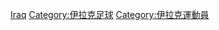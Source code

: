 {{Commonscat|Association football players from Iraq}}

[[Category:各国足球运动员|Iraq]]
[[Category:伊拉克足球|Category:伊拉克足球]]
[[Category:伊拉克運動員|Category:伊拉克運動員]]